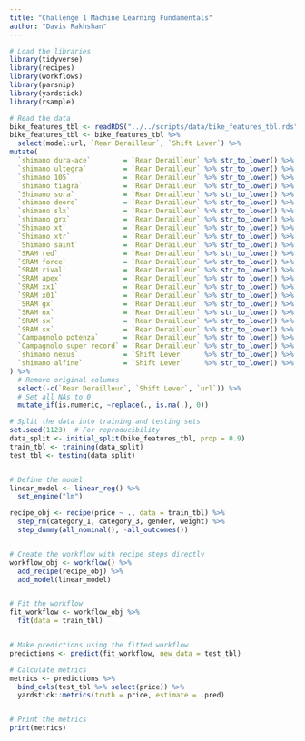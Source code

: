 ```yaml
---
title: "Challenge 1 Machine Learning Fundamentals"
author: "Davis Rakhshan"
---
```


```r
# Load the libraries
library(tidyverse)
library(recipes)
library(workflows)
library(parsnip)
library(yardstick)
library(rsample)

# Read the data
bike_features_tbl <- readRDS("../../scripts/data/bike_features_tbl.rds")
bike_features_tbl <- bike_features_tbl %>%
  select(model:url, `Rear Derailleur`, `Shift Lever`) %>%
mutate(
  `shimano dura-ace`        = `Rear Derailleur` %>% str_to_lower() %>% str_detect("shimano dura-ace ") %>% as.numeric(),
  `shimano ultegra`         = `Rear Derailleur` %>% str_to_lower() %>% str_detect("shimano ultegra ") %>% as.numeric(),
  `shimano 105`             = `Rear Derailleur` %>% str_to_lower() %>% str_detect("shimano 105 ") %>% as.numeric(),
  `shimano tiagra`          = `Rear Derailleur` %>% str_to_lower() %>% str_detect("shimano tiagra ") %>% as.numeric(),
  `Shimano sora`            = `Rear Derailleur` %>% str_to_lower() %>% str_detect("shimano sora") %>% as.numeric(),
  `shimano deore`           = `Rear Derailleur` %>% str_to_lower() %>% str_detect("shimano deore(?! xt)") %>% as.numeric(),
  `shimano slx`             = `Rear Derailleur` %>% str_to_lower() %>% str_detect("shimano slx") %>% as.numeric(),
  `shimano grx`             = `Rear Derailleur` %>% str_to_lower() %>% str_detect("shimano grx") %>% as.numeric(),
  `Shimano xt`              = `Rear Derailleur` %>% str_to_lower() %>% str_detect("shimano deore xt |shimano xt ") %>% as.numeric(),
  `Shimano xtr`             = `Rear Derailleur` %>% str_to_lower() %>% str_detect("shimano xtr") %>% as.numeric(),
  `Shimano saint`           = `Rear Derailleur` %>% str_to_lower() %>% str_detect("shimano saint") %>% as.numeric(),
  `SRAM red`                = `Rear Derailleur` %>% str_to_lower() %>% str_detect("sram red") %>% as.numeric(),
  `SRAM force`              = `Rear Derailleur` %>% str_to_lower() %>% str_detect("sram force") %>% as.numeric(),
  `SRAM rival`              = `Rear Derailleur` %>% str_to_lower() %>% str_detect("sram rival") %>% as.numeric(),
  `SRAM apex`               = `Rear Derailleur` %>% str_to_lower() %>% str_detect("sram apex") %>% as.numeric(),
  `SRAM xx1`                = `Rear Derailleur` %>% str_to_lower() %>% str_detect("sram xx1") %>% as.numeric(),
  `SRAM x01`                = `Rear Derailleur` %>% str_to_lower() %>% str_detect("sram x01|sram xo1") %>% as.numeric(),
  `SRAM gx`                 = `Rear Derailleur` %>% str_to_lower() %>% str_detect("sram gx") %>% as.numeric(),
  `SRAM nx`                 = `Rear Derailleur` %>% str_to_lower() %>% str_detect("sram nx") %>% as.numeric(),
  `SRAM sx`                 = `Rear Derailleur` %>% str_to_lower() %>% str_detect("sram sx") %>% as.numeric(),
  `SRAM sx`                 = `Rear Derailleur` %>% str_to_lower() %>% str_detect("sram sx") %>% as.numeric(),
  `Campagnolo potenza`      = `Rear Derailleur` %>% str_to_lower() %>% str_detect("campagnolo potenza") %>% as.numeric(),
  `Campagnolo super record` = `Rear Derailleur` %>% str_to_lower() %>% str_detect("campagnolo super record") %>% as.numeric(),
  `shimano nexus`           = `Shift Lever`     %>% str_to_lower() %>% str_detect("shimano nexus") %>% as.numeric(),
  `shimano alfine`          = `Shift Lever`     %>% str_to_lower() %>% str_detect("shimano alfine") %>% as.numeric()
) %>%
  # Remove original columns
  select(-c(`Rear Derailleur`, `Shift Lever`, `url`)) %>%
  # Set all NAs to 0
  mutate_if(is.numeric, ~replace(., is.na(.), 0))

# Split the data into training and testing sets
set.seed(1123)  # For reproducibility
data_split <- initial_split(bike_features_tbl, prop = 0.9)
train_tbl <- training(data_split)
test_tbl <- testing(data_split) 


# Define the model
linear_model <- linear_reg() %>%
  set_engine("lm")

recipe_obj <- recipe(price ~ ., data = train_tbl) %>% 
  step_rm(category_1, category_3, gender, weight) %>%
  step_dummy(all_nominal(), -all_outcomes()) 


# Create the workflow with recipe steps directly
workflow_obj <- workflow() %>%
  add_recipe(recipe_obj) %>%
  add_model(linear_model)


# Fit the workflow
fit_workflow <- workflow_obj %>%
  fit(data = train_tbl)


# Make predictions using the fitted workflow
predictions <- predict(fit_workflow, new_data = test_tbl)

# Calculate metrics
metrics <- predictions %>% 
  bind_cols(test_tbl %>% select(price)) %>%
  yardstick::metrics(truth = price, estimate = .pred)


# Print the metrics
print(metrics)

```